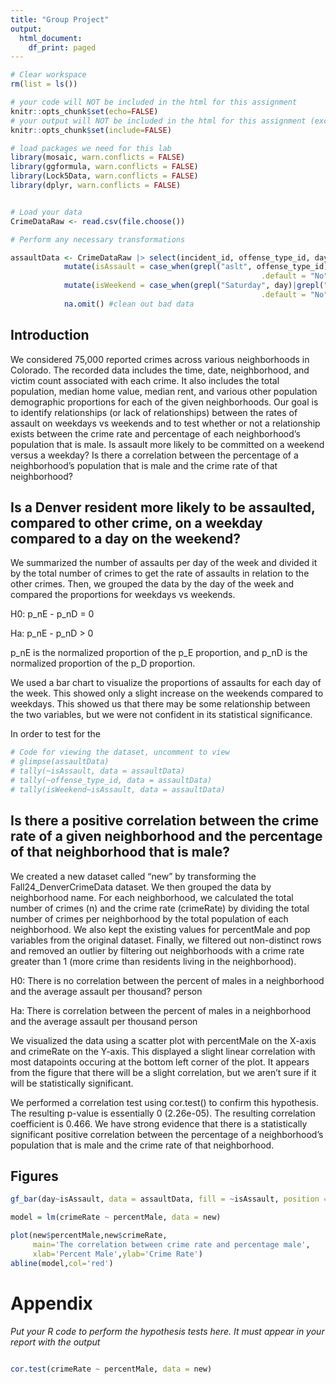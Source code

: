 ```yaml
---
title: "Group Project"
output:
  html_document:
    df_print: paged
---
```


```r
# Clear workspace
rm(list = ls()) 

# your code will NOT be included in the html for this assignment
knitr::opts_chunk$set(echo=FALSE) 
# your output will NOT be included in the html for this assignment (except figures at the end)
knitr::opts_chunk$set(include=FALSE) 

# load packages we need for this lab
library(mosaic, warn.conflicts = FALSE) 
library(ggformula, warn.conflicts = FALSE)
library(Lock5Data, warn.conflicts = FALSE)
library(dplyr, warn.conflicts = FALSE)


# Load your data
CrimeDataRaw <- read.csv(file.choose())

# Perform any necessary transformations

assaultData <- CrimeDataRaw |> select(incident_id, offense_type_id, day) |> #get rid of all variables other than those we care about
            mutate(isAssault = case_when(grepl("aslt", offense_type_id)|grepl("assault", offense_type_id) ~ "Yes", #create new variable that is yes if the crime for the incident is Assault
                                                        .default = "No")) |> #Otherwise no
            mutate(isWeekend = case_when(grepl("Saturday", day)|grepl("Sunday", day) ~ "Yes", #create a new variable that is yes for weekend days
                                                        .default = "No"))|> #Otherwise no
            na.omit() #clean out bad data

```


## Introduction

We considered 75,000 reported crimes across various neighborhoods in Colorado. The recorded data includes the time, date, neighborhood, and victim count associated with each crime. It also includes the total population, median home value, median rent, and various other population demographic proportions for each of the given neighborhoods. Our goal is to identify relationships (or lack of relationships) between the rates of assault on weekdays vs weekends and to test whether or not a relationship exists between the crime rate and percentage of each neighborhood's population that is male. Is assault more likely to be committed on a weekend versus a weekday? Is there a correlation between the percentage of a neighborhood's population that is male and the crime rate of that neighborhood?
  
## Is a Denver resident more likely to be assaulted, compared to other crime, on a weekday compared to a day on the weekend?

We summarized the number of assaults per day of the week and divided it by the total number of crimes to get the rate of assaults in relation to the other crimes. Then, we grouped the data by the day of the week and compared the proportions for weekdays vs weekends.

H0: p_nE - p_nD = 0

Ha: p_nE - p_nD > 0

p_nE is the normalized proportion of the p_E proportion, and p_nD is the normalized proportion of the p_D proportion.

We used a bar chart to visualize the proportions of assaults for each day of the week. This showed only a slight increase on the weekends compared to weekdays. This showed us that there may be some relationship between the two variables, but we were not confident in its statistical significance.

In order to test for the 

```r
# Code for viewing the dataset, uncomment to view
# glimpse(assaultData)
# tally(~isAssault, data = assaultData)
# tally(~offense_type_id, data = assaultData)
# tally(isWeekend~isAssault, data = assaultData)
```

  
## Is there a positive correlation between the crime rate of a given neighborhood and the percentage of that neighborhood that is male?

We created a new dataset called "new" by transforming the Fall24_DenverCrimeData dataset. We then grouped the data by neighborhood name. For each neighborhood, we calculated the total number of crimes (n) and the crime rate (crimeRate) by dividing the total number of crimes per neighborhood by the total population of each neighborhood. We also kept the existing values for percentMale and pop variables from the original dataset. Finally, we filtered out non-distinct rows and removed an outlier by filtering out neighborhoods with a crime rate greater than 1 (more crime than residents living in the neighborhood).

H0: There is no correlation between the percent of males in a neighborhood and the average assault per thousand? person

Ha: There is correlation between the percent of males in a neighborhood and the average assault per thousand person

We visualized the data using a scatter plot with percentMale on the X-axis and crimeRate on the Y-axis. This displayed a slight linear correlation with most datapoints occuring at the bottom left corner of the plot. It appears from the figure that there will be a slight correlation, but we aren't sure if it will be statistically significant.

We performed a correlation test using cor.test() to confirm this hypothesis. The resulting p-value is essentially 0 (2.26e-05). The resulting correlation coefficient is 0.466. We have strong evidence that there is a statistically significant positive correlation between the percentage of a neighborhood's population that is male and the crime rate of that neighborhood.

\newpage

## Figures

```r

gf_bar(day~isAssault, data = assaultData, fill = ~isAssault, position = "fill")

```

```r
model = lm(crimeRate ~ percentMale, data = new)

plot(new$percentMale,new$crimeRate, 
     main='The correlation between crime rate and percentage male', 
     xlab='Percent Male',ylab='Crime Rate')
abline(model,col='red')  
```

# Appendix

*Put your R code to perform the hypothesis tests here.  It must appear in your report with the output*

```r

```

```r
cor.test(crimeRate ~ percentMale, data = new)
```




